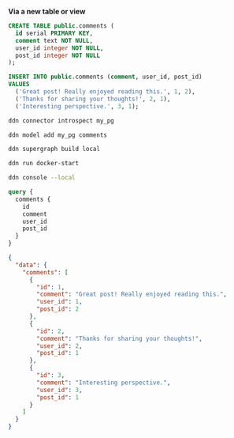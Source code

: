 **Via a new table or view**

```sql title="Create a new table or view in your PostgreSQL database:"
CREATE TABLE public.comments (
  id serial PRIMARY KEY,
  comment text NOT NULL,
  user_id integer NOT NULL,
  post_id integer NOT NULL
);

INSERT INTO public.comments (comment, user_id, post_id)
VALUES
  ('Great post! Really enjoyed reading this.', 1, 2),
  ('Thanks for sharing your thoughts!', 2, 1),
  ('Interesting perspective.', 3, 1);
```

```bash title="Use the DDN CLI to introspect your PostgreSQL instance:"
ddn connector introspect my_pg
```

```bash title="Then, add your model:"
ddn model add my_pg comments
```

```bash title="Create a new build:"
ddn supergraph build local
```

```bash title="Start your services:"
ddn run docker-start
```

```bash title="Open your development console:"
ddn console --local
```

```graphql title="You can now query your table:"
query {
  comments {
    id
    comment
    user_id
    post_id
  }
}
```

```json title="With a response like this:"
{
  "data": {
    "comments": [
      {
        "id": 1,
        "comment": "Great post! Really enjoyed reading this.",
        "user_id": 1,
        "post_id": 2
      },
      {
        "id": 2,
        "comment": "Thanks for sharing your thoughts!",
        "user_id": 2,
        "post_id": 1
      },
      {
        "id": 3,
        "comment": "Interesting perspective.",
        "user_id": 3,
        "post_id": 1
      }
    ]
  }
}
```
